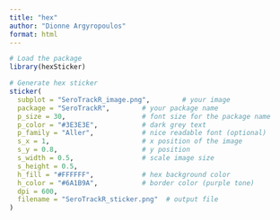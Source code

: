 ```yaml
---
title: "hex"
author: "Dionne Argyropoulos"
format: html
---
```


```r
# Load the package
library(hexSticker)

# Generate hex sticker
sticker(
  subplot = "SeroTrackR_image.png",        # your image
  package = "SeroTrackR",        # your package name
  p_size = 30,                   # font size for the package name
  p_color = "#3E3E3E",           # dark grey text
  p_family = "Aller",            # nice readable font (optional)
  s_x = 1,                       # x position of the image
  s_y = 0.8,                     # y position
  s_width = 0.5,                 # scale image size
  s_height = 0.5,
  h_fill = "#FFFFFF",            # hex background color
  h_color = "#6A1B9A",           # border color (purple tone)
  dpi = 600,
  filename = "SeroTrackR_sticker.png"  # output file
)

```
